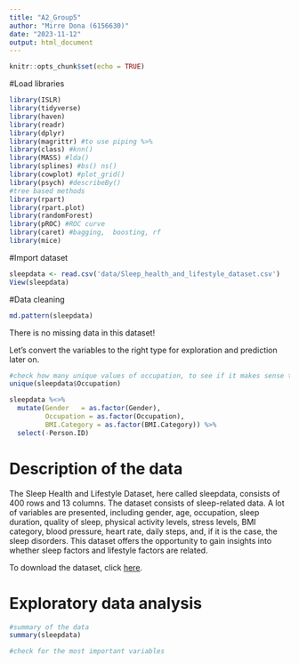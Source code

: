 ```yaml
---
title: "A2_Group5"
author: "Mirre Dona (6156630)"
date: "2023-11-12"
output: html_document
---
```


```r
knitr::opts_chunk$set(echo = TRUE)
```

#Load libraries
```r
library(ISLR)
library(tidyverse)
library(haven)
library(readr)
library(dplyr)
library(magrittr) #to use piping %>% 
library(class) #knn()
library(MASS) #lda()
library(splines) #bs() ns()
library(cowplot) #plot_grid()
library(psych) #describeBy()
#tree based methods
library(rpart)
library(rpart.plot)
library(randomForest)
library(pROC) #ROC curve
library(caret) #bagging,  boosting, rf
library(mice)

```


#Import dataset
```r
sleepdata <- read.csv('data/Sleep_health_and_lifestyle_dataset.csv')
View(sleepdata)
```

#Data cleaning
```r
md.pattern(sleepdata)
```
There is no missing data in this dataset!

Let's convert the variables to the right type for exploration and prediction later on.
```r
#check how many unique values of occupation, to see if it makes sense to convert to factor, or if there are too many unique values
unique(sleepdata$Occupation)
```


```r
sleepdata %<>% 
  mutate(Gender   = as.factor(Gender),
         Occupation = as.factor(Occupation),
         BMI.Category = as.factor(BMI.Category)) %>% 
  select(-Person.ID)
```

# Description of the data
The Sleep Health and Lifestyle Dataset, here called sleepdata, consists of 400 rows and 13 columns. The dataset consists of sleep-related data. A lot of variables are presented, including gender, age, occupation, sleep duration, quality of sleep, physical activity levels, stress levels, BMI category, blood pressure, heart rate, daily steps, and, if it is the case, the sleep disorders. This dataset offers the opportunity to gain insights into whether sleep factors and lifestyle factors are related.

To download the dataset, click [here](https://www.kaggle.com/code/jillanisofttech/sleep-health-and-lifestyle-predication-with-94-ac).

# Exploratory data analysis

```r
#summary of the data
summary(sleepdata)

#check for the most important variables



```




